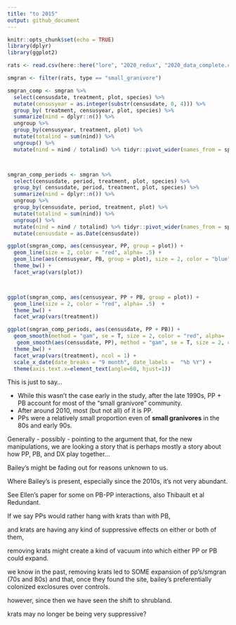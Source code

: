 ```yaml
---
title: "to 2015"
output: github_document
---
```


```r
knitr::opts_chunk$set(echo = TRUE)
library(dplyr)
library(ggplot2)

```

```r
rats <- read.csv(here::here("lore", "2020_redux", "2020_data_complete.csv"))

```

```r

smgran <- filter(rats, type == "small_granivore")

smgran_comp <- smgran %>%
  select(censusdate, treatment, plot, species) %>%
  mutate(censusyear = as.integer(substr(censusdate, 0, 4))) %>%
  group_by( treatment, censusyear, plot, species) %>%
  summarize(nind = dplyr::n()) %>%
  ungroup %>%
  group_by(censusyear, treatment, plot) %>%
  mutate(totalind = sum(nind)) %>%
  ungroup() %>%
  mutate(nind = nind / totalind) %>% tidyr::pivot_wider(names_from = species, values_from = nind, values_fill= 0)



smgran_comp_periods <- smgran %>%
  select(censusdate, period, treatment, plot, species) %>%
  group_by( censusdate, period, treatment, plot, species) %>%
  summarize(nind = dplyr::n()) %>%
  ungroup %>%
  group_by(censusdate, period, treatment, plot) %>%
  mutate(totalind = sum(nind)) %>%
  ungroup() %>%
  mutate(nind = nind / totalind) %>% tidyr::pivot_wider(names_from = species, values_from = nind, values_fill= 0) %>%
  mutate(censusdate = as.Date(censusdate))

```

```r

ggplot(smgran_comp, aes(censusyear, PP, group = plot)) +
  geom_line(size = 2, color = "red", alpha= .5) +
  geom_line(aes(censusyear, PB, group = plot), size = 2, color = "blue", alpha = .5) +
  theme_bw() +
  facet_wrap(vars(plot))



ggplot(smgran_comp, aes(censusyear, PP + PB, group = plot)) +
  geom_line(size = 2, color = "red", alpha= .5)  +
  theme_bw() +
  facet_wrap(vars(treatment))
```


```r


ggplot(smgran_comp_periods, aes(censusdate, PP + PB)) +
  geom_smooth(method = "gam", se = T, size = 2, color = "red", alpha= .5)  +
   geom_smooth(aes(censusdate, PP), method = "gam", se = T, size = 2, color = "blue", alpha= .5)  +
  theme_bw() +
  facet_wrap(vars(treatment), ncol = 1) +
  scale_x_date(date_breaks = "9 month", date_labels =  "%b %Y") +
  theme(axis.text.x=element_text(angle=60, hjust=1))

```

This is just to say...

* While this wasn't the case early in the study, after the late 1990s, PP + PB account for most of the "small granivore" community. 
* After around 2010, most (but not all) of it is PP. 
* PPs were a relatively small proportion even of **small granivores** in the 80s and early 90s. 

Generally - possibly - pointing to the argument that, for the new manipulations, we are looking a story that is perhaps mostly a story about how PP, PB, and DX play together...

Bailey's might be fading out for reasons unknown to us.

Where Bailey's is present, especially since the 2010s, it's not very abundant. 

See Ellen's paper for some on PB-PP interactions, also Thibault et al Redundant. 

If we say PPs would rather hang with krats than with PB,

and krats are having any kind of suppressive effects on either or both of them,

removing krats might create a kind of vacuum into which either PP or PB could expand.

we know in the past, removing krats led to SOME expansion of pp's/smgran (70s and 80s) and that, once they found the site, bailey's preferentially colonized exclosures over controls.

however, since then we have seen the shift to shrubland.

krats may no longer be being very suppressive?